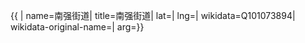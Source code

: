 {{ {{{1|PRC admin/showdata}}}|
name=南强街道|
title=南强街道|
lat=|
lng=|
wikidata=Q101073894|
wikidata-original-name=|
arg={{{arg|}}}}}